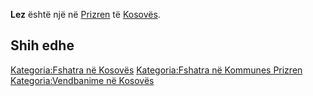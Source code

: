 {{Fshat në 
 | Emri                = Lez
 | EmriAlt                = 
 | NAME_SHORT_FORM=      
 | NAME_GENERIC=      
 | NAME_SORT_NAME_RO=      LEZ
 | FULL_NAME_RO = Lez
 | FULL_NAME_ND_RO=Lez
 | SORT_NAME_RG=LEZ
 | FULL_NAME_RG=Lez
 | FULL_NAME_ND_RG=Lez
 | SRP_NAME_SHORT_FORM=      
 | SRP_NAME_GENERIC=      
 | SRP_NAME_SORT_NAME_RO=      
 | SRP_FULL_NAME_RO = 
 | SRP_FULL_NAME_ND_RO=
 | SRP_SORT_NAME_RG=
 | SRP_FULL_NAME_RG=
 | SRP_FULL_NAME_ND_RG=
 | Emri (Rasa dhanore) = 
 | Figura              = 
 | Shteti              = Kosovo
 | Komuna              = Prizren
 | Kodi postar         = 
 | Sipërfaqja          = 

 | Popullsia           = 

 | Regj. i popullsisë  = 
 | Dend. e popullsisë  = 
 | Faqja zyrtare       = 
 <!--- Koordinatat ----> 
 | Gjerësia            = 42.151667
 | Gjatësia            = 20.753611
 | Lartësia            = 
}}
'''Lez''' është një [[]] në [[Prizren]] të [[Kosovës]].

<!-- == Gjeografia == -->
<!-- == Historia == -->
<!-- == Demografia == -->
== Shih edhe ==
{{Komuna Prizren}}
{{Kosovo-Administrata-Cung}}

[[Kategoria:Fshatra në Kosovës]]
[[Kategoria:Fshatra në Kommunes Prizren]]
[[Kategoria:Vendbanime në Kosovës]]